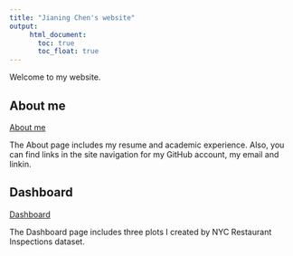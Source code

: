 ```yaml
---
title: "Jianing Chen's website"
output: 
     html_document:
       toc: true
       toc_float: true
---
```

Welcome to my website.

## About me 

[About me](about.html)

The About page includes my resume and academic experience. Also, you can find links in the site navigation for my GitHub account, my email and linkin.

## Dashboard

[Dashboard](dashboard.html)

The Dashboard page includes three plots I created by NYC Restaurant Inspections dataset. 

